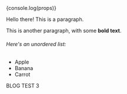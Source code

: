 
<div>{console.log(props)}</div>
<ArticleHeader article={props.article} />
<CommentToggle />

Hello there! This is a paragraph.

This is another paragraph, with some **bold text**.

###### Here's an unordered list:

- Apple
- Banana
- Carrot

<div style={{ backgroundColor: "red" }}> BLOG TEST 3 </div>
